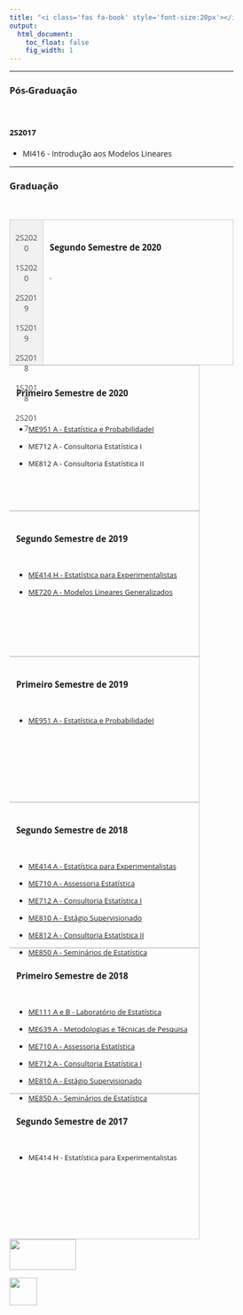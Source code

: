 ```yaml
---
title: "<i class='fas fa-book' style='font-size:20px'></i> Ensino"
output:
  html_document:
    toc_float: false
    fig_width: 1
---
```


<style>
* {box-sizing: border-box}
body {font-family: Open Sans;}

/* Style the tab */
.tab {
  float: left;
  border: 1px solid #ccc;
  background-color: #f1f1f1;
  width: 15%;
  height: 262px;
}

/* Style the buttons inside the tab */
.tab button {
  display: block;
  background-color: inherit;
  color: #4d4d4d;
  padding: 8px 8px;
  width: 100%;
  border: none;
  outline: none;
  text-align: center;
  cursor: pointer;
  transition: 0.3s;
  font-size: 14px;
  font-family: 'Open Sans';
  font-style: normal;
}

/* Change background color of buttons on hover */
.tab button:hover {
  background-color: #ddd;
}

/* Create an active/current "tab button" class */
.tab button.active {
  background-color: #ccc;
}

/* Style the tab content */
.tabcontent {
  float: left;
  padding: 0px 12px;
  border: 1px solid #ccc;
  width: 85%;
  border-left: none;
  height: 262px;
  font-size: 13px;
  font-family: 'Open Sans';
  font-style: normal;
}
</style>

----

### Pós-Graduação
<p class="ptitle"> \ </p>

#### 2S2017

- MI416 - Introdução aos Modelos Lineares 
</br>

----

### Graduação
<p class="ptitle"> \ </p>

<div class="tab">
  <button class="tablinks" onclick="openE(event, '2S2020')">2S2020</button>
  <button class="tablinks" onclick="openE(event, '1S2020')" id="defaultOpen">1S2020</button>
  <button class="tablinks" onclick="openE(event, '2S2019')">2S2019</button>
  <button class="tablinks" onclick="openE(event, '1S2019')">1S2019</button>
  <button class="tablinks" onclick="openE(event, '2S2018')">2S2018</button>
  <button class="tablinks" onclick="openE(event, '1S2018')">1S2018</button>
  <button class="tablinks" onclick="openE(event, '2S2017')">2S2017</button>
</div>

<div id="2S2020" class="tabcontent">
</br>
<h3>Segundo Semestre de 2020</h3>
<p>
</br>
.
</p>
</div>

<div id="1S2020" class="tabcontent">
</br>
<h3>Primeiro Semestre de 2020</h3>
<p>
</br>

- [ME951 A - Estatística e ProbabilidadeI](me951_1s2020.html)
</br>

- ME712 A -  Consultoria Estatística I
</br>

- ME812 A -  Consultoria Estatística II

</p>
</div>

<div id="2S2019" class="tabcontent">
</br>
<h3>Segundo Semestre de 2019</h3>
<p>
</br>

- [ME414 H - Estatística para Experimentalistas](me414_2s2019.html)
</br>

- [ME720 A -  Modelos Lineares Generalizados](me720_2s2019.html)

</p>
</div>

<div id="1S2019" class="tabcontent">
</br>
<h3>Primeiro Semestre de 2019</h3>
<p>
</br>

- [ME951 A - Estatística e ProbabilidadeI](me951_1s2019.html)

</p>
</div>

<div id="2S2018" class="tabcontent">
</br>
<h3>Segundo Semestre de 2018</h3>
<p>
</br>

- [ME414 A - Estatística para Experimentalistas](me414_2s2018.html)
</br>

- [ME710 A - Assessoria Estatística](Disciplinas/EmentaME710_2S2018.pdf)
</br>

- [ME712 A -  Consultoria Estatística I](Disciplinas/EmentaME712e812_2S2018.pdf)
</br>

- [ME810 A - Estágio Supervisionado](Disciplinas/EmentaME810_2S2018.pdf)
</br>

- [ME812 A -  Consultoria Estatística II](Disciplinas/EmentaME712e812_2S2018.pdf)
</br>

- [ME850 A - Seminários de Estatística](Disciplinas/EmentaME850_2S2018.pdf)

</p>
</div>

<div id="1S2018" class="tabcontent">
</br>
<h3>Primeiro Semestre de 2018</h3>
<p>
</br>

- [ME111 A e B - Laboratório de Estatística](me111_1s2018.html)
</br>

- [ME639 A -  Metodologias e Técnicas de Pesquisa](me639_1s2018.html)
</br>

- [ME710 A - Assessoria Estatística](Disciplinas/EmentaME710_1s2018.pdf)
</br>

- [ME712 A -  Consultoria Estatística I](Disciplinas/EmentaME712_1s2018.pdf)
</br>

- [ME810 A - Estágio Supervisionado](Disciplinas/EmentaME810_1s2018.pdf)
</br>

- [ME850 A - Seminários de Estatística](Disciplinas/EmentaME850_1s2018.pdf)

</p>
</div>

<div id="2S2017" class="tabcontent">
</br>
<h3>Segundo Semestre de 2017</h3>
<p>
</br>

- ME414 H - Estatística para Experimentalistas

</p>
</div>

<script>
function openE(evt, cityName) {
  var i, tabcontent, tablinks;
  tabcontent = document.getElementsByClassName("tabcontent");
  for (i = 0; i < tabcontent.length; i++) {
    tabcontent[i].style.display = "none";
  }
  tablinks = document.getElementsByClassName("tablinks");
  for (i = 0; i < tablinks.length; i++) {
    tablinks[i].className = tablinks[i].className.replace(" active", "");
  }
  document.getElementById(cityName).style.display = "block";
  evt.currentTarget.className += " active";
}

// Get the element with id="defaultOpen" and click on it
document.getElementById("defaultOpen").click();
</script>

\ 

</br>

<!-- ----------------------------------------- -->
<p class="outset"></p>
<div id="footer">
<p>
<div class="column-f1">
<img src="imagens/logo-unicamp1.png" width="120" height="55">
</div>
<div class="column-f2">
<img src="imagens/logoimecc.png" width="50" height="50">
</div>
</p>
</div>
